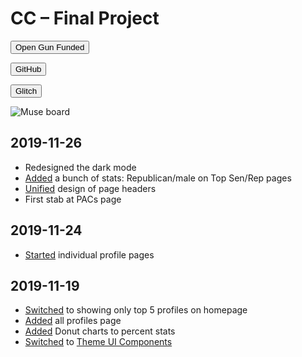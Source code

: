 
# CC – Final Project

<Button as="a" href="https://gunfunded.now.sh" sx=%20bg%3A%20%27%23ec3750%27%2C%20mr%3A%203%20>Open Gun Funded</Button>

<Button as="a" href="https://github.com/lachlanjc/gunfunded" sx=%20bg%3A%20%27text%27%2C%20mr%3A%203%20>GitHub</Button>

<Button as="a" href="https://glitch.com/~gunfunded">Glitch</Button>

![Muse board](https://d2wkqk610zk1ag.cloudfront.net/items/0M0M1u0g1X1e3M2l2N39/ngureh31c6wjacmndtm00z61k4ze0bd8.png)

## 2019-11-26

- Redesigned the dark mode
- [Added](https://github.com/lachlanjc/gunfunded/commit/1b8329ee939d40ada2ee6baa202acf1d6dab3d11) a bunch of stats: Republican/male on Top Sen/Rep pages
- [Unified](https://github.com/lachlanjc/gunfunded/commit/eb930e59adde3d46db6730e3df1f1f09f85921ef) design of page headers
- First stab at PACs page

## 2019-11-24

- [Started](https://github.com/lachlanjc/gunfunded/commit/eb930e59adde3d46db6730e3df1f1f09f85921ef) individual profile pages

## 2019-11-19

- [Switched](https://github.com/lachlanjc/gunfunded/commit/577cf3ce074c8e1ac63c9e3c22703b76831a3a60) to showing only top 5 profiles on homepage
- [Added](https://github.com/lachlanjc/gunfunded/commit/d131d33d0e9f8190b3f15c18051dd2907190e8e5) all profiles page
- [Added](https://github.com/lachlanjc/gunfunded/commit/4251f5c9758bf63980e8067fd0a255f37d8f75c8) Donut charts to percent stats
- [Switched](https://github.com/lachlanjc/gunfunded/commit/3f4f53555ae95b7372df1486f1b9ac10b99c56a5) to [Theme UI Components](https://theme-ui.com/components)
